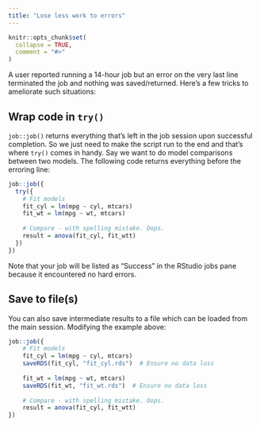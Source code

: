 ```yaml
---
title: "Lose less work to errors"
---
```


```r
knitr::opts_chunk$set(
  collapse = TRUE,
  comment = "#>"
)
```

A user reported running a 14-hour job but an error on the very last line terminated the job and nothing was saved/returned. Here's a few tricks to ameliorate such situations:

## Wrap code in `try()`
`job::job()` returns everything that's left in the job session upon successful completion. So we just need to make the script run to the end and that's where `try()` comes in handy. Say we want to do model comparisons between two models. The following code returns everything before the erroring line:

```r
job::job({
  try({
    # Fit models
    fit_cyl = lm(mpg ~ cyl, mtcars)
    fit_wt = lm(mpg ~ wt, mtcars)
    
    # Compare - with spelling mistake. Oops.
    result = anova(fit_cyl, fit_wtt)
  })
})
```
Note that your job will be listed as "Success" in the RStudio jobs pane because it encountered no hard errors.


## Save to file(s)
You can also save intermediate results to a file which can be loaded from the main session. Modifying the example above:

```r
job::job({
    # Fit models
    fit_cyl = lm(mpg ~ cyl, mtcars)
    saveRDS(fit_cyl, "fit_cyl.rds")  # Ensure no data loss
    
    fit_wt = lm(mpg ~ wt, mtcars)
    saveRDS(fit_wt, "fit_wt.rds")  # Ensure no data loss
    
    # Compare - with spelling mistake. Oops.
    result = anova(fit_cyl, fit_wtt)
})
```
